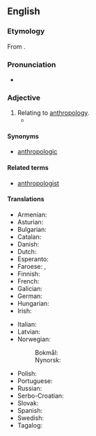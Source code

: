 ==English==

===Etymology===
From {{suffix|anthropology|ical|lang=en}}.

===Pronunciation===
* {{a|US}} {{IPA|/æn.θɹə.pə.ˈlɑdʒikəl/|lang=en}}

===Adjective===
{{en-adj}}

# Relating to [[anthropology]].
#* {{quote-magazine|year=2012|month=March-April
|author=John T. Jost
|title=Social Justice: Is It in Our Nature (and Our Future)?
|volume=100|issue=2|page=162
|magazine={{w|American Scientist}}
|url=http://www.americanscientist.org/bookshelf/pub/social-justice-is-it-in-our-nature-and-our-future
|passage=He draws eclectically on studies of baboons, descriptive '''anthropological''' accounts of hunter-gatherer societies and, in a few cases, the fossil record.}}

====Synonyms====
* [[anthropologic]]

====Related terms====
* [[anthropologist]]

====Translations====
{{trans-top|relating to anthropology}}
* Armenian: {{t+|hy|մարդաբանական}}
* Asturian: {{t|ast|antropolóxicu}}
* Bulgarian: {{t|bg|антропологичен}}
* Catalan: {{t|ca|antropològic}}
* Danish: {{t|da|antropologisk}}
* Dutch: {{t+|nl|antropologisch}}
* Esperanto: {{t+|eo|antropologia}}
* Faroese: {{t|fo|mannfrøði-}}, {{t|fo|mannfrøðiligur}}
* Finnish: {{t+|fi|antropologinen}}
* French: {{t+|fr|anthropologique}}
* Galician: {{t|gl|antropolóxico}}
* German: {{t+|de|anthropologisch}}
* Hungarian: {{t+|hu|antropológiai}}
* Irish: {{t|ga|antraipeolaíoch}}
{{trans-mid}}
* Italian: {{t+|it|antropologico}}
* Latvian: {{t|lv|antropoloģisks}}
* Norwegian:
*: Bokmål: {{t|nb|antropologisk}}
*: Nynorsk: {{t|nn|antropologisk}}
* Polish: {{t+|pl|antropologiczny}}
* Portuguese: {{t|pt|antropológico}}
* Russian: {{t+|ru|антропологи́ческий}}
* Serbo-Croatian: {{t+|sh|antropološki}}
* Slovak: {{t+|sk|antropologický}}
* Spanish: {{t+|es|antropológico|m}}
* Swedish: {{t+|sv|antropologisk}}
* Tagalog: {{t|tl|dalubtauhin}}
{{trans-bottom}}